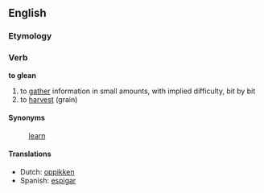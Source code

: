 ==English==
===Etymology===
===Verb===
'''to glean'''
#to [[gather]] information in small amounts, with implied difficulty, bit by bit
# to [[harvest]] (grain)
====Synonyms====
:[[learn]]
====Translations====
*Dutch: [[oppikken]]
*Spanish: [[espigar]]